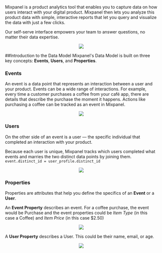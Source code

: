 Mixpanel is a product analytics tool that enables you to capture data on how users interact with your digital product. Mixpanel then lets you analyze this product data with simple, interactive reports that let you query and visualize the data with just a few clicks.

Our self-serve interface empowers your team to answer questions, no matter their data expertise.
<p align="center">
    <img src=https://storage.googleapis.com/cdn-mxpnl-com/static/readme/Dashboard.svg>
</p>

##Introduction to the Data Model
Mixpanel's Data Model is built on three key concepts: **Events**, **Users**, and **Properties**.

### Events
An event is a data point that represents an interaction between a user and your product. Events can be a wide range of interactions. For example, every time a customer purchases a coffee from your café app, there are details that describe the purchase the moment it happens. Actions like purchasing a coffee can be tracked as an event in Mixpanel.

<p align="center">
    <img src=https://storage.googleapis.com/cdn-mxpnl-com/static/readme/Event.svg>
</p>

### Users
On the other side of an event is a user — the specific individual that completed an interaction with your product.

Because each user is unique, Mixpanel tracks which users completed what events and marries the two distinct data points by joining them. `event.distinct_id = user_profile.distinct_id`

<p align="center">
    <img src=https://storage.googleapis.com/cdn-mxpnl-com/static/readme/Users.svg>
</p>

### Properties
Properties are attributes that help you define the specifics of an **Event** or a **User**.

An **Event Property** describes an event. For a coffee purchase, the event would be Purchase and the event properties could be *Item Type* (in this case a Coffee) and *Item Price* (in this case $2.50)

<p align="center">
    <img src=https://storage.googleapis.com/cdn-mxpnl-com/static/readme/Event_Property.svg>
</p>

A **User Property** describes a User. This could be their name, email, or age.

<p align="center">
    <img src=https://storage.googleapis.com/cdn-mxpnl-com/static/readme/User_Property.svg>
</p>
